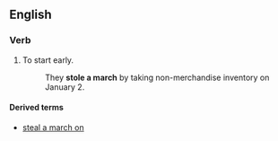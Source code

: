 ==English==

===Verb===
{{infl|en|verb|head=to [[steal]] [[a]] [[march]]}}

# {{intransitive|idiomatic}} To start early.
#: They '''stole a march''' by taking non-merchandise inventory on January 2.

====Derived terms====
* [[steal a march on]]